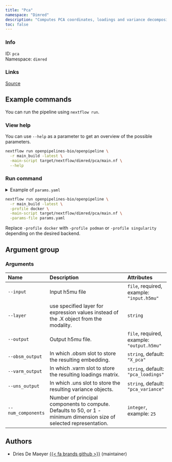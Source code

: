 ```yaml
---
title: "Pca"
namespace: "Dimred"
description: "Computes PCA coordinates, loadings and variance decomposition"
toc: false
---
```


::: {.column-margin}

### Info

ID: `pca`  
Namespace: `dimred`

### Links
[Source](https://github.com/openpipelines-bio/openpipeline/blob/main/src/dimred/pca){.btn-action .btn-sm .btn-info .btn role="button"}

:::




## Example commands

You can run the pipeline using `nextflow run`.

### View help

You can use `--help` as a parameter to get an overview of the possible parameters.

```bash
nextflow run openpipelines-bio/openpipeline \
  -r main_build -latest \
  -main-script target/nextflow/dimred/pca/main.nf \
  --help
```

### Run command

<details>
<summary>Example of `params.yaml`</summary>
```yaml

```
</details>

```bash
nextflow run openpipelines-bio/openpipeline \
  -r main_build -latest \
  -profile docker \
  -main-script target/nextflow/dimred/pca/main.nf \
  -params-file params.yaml
```

:::{.callout-note}
Replace `-profile docker` with `-profile podman` or `-profile singularity` depending on the desired backend.
:::

## Argument group

### Arguments

|Name               |Description                                                                                                          |Attributes                                 |
|:------------------|:--------------------------------------------------------------------------------------------------------------------|:------------------------------------------|
|`--input`          |Input h5mu file                                                                                                      |`file`, required, example: `"input.h5mu"`  |
|`--layer`          |use specified layer for expression values instead of the .X object from the modality.                                |`string`                                   |
|`--output`         |Output h5mu file.                                                                                                    |`file`, required, example: `"output.h5mu"` |
|`--obsm_output`    |In which .obsm slot to store the resulting embedding.                                                                |`string`, default: `"X_pca"`               |
|`--varm_output`    |In which .varm slot to store the resulting loadings matrix.                                                          |`string`, default: `"pca_loadings"`        |
|`--uns_output`     |In which .uns slot to store the resulting variance objects.                                                          |`string`, default: `"pca_variance"`        |
|`--num_components` |Number of principal components to compute. Defaults to 50, or 1 - minimum dimension size of selected representation. |`integer`, example: `25`                   |

## Authors

  * Dries De Maeyer [{{< fa brands github >}}](https://github.com/ddemaeyer) (maintainer)
